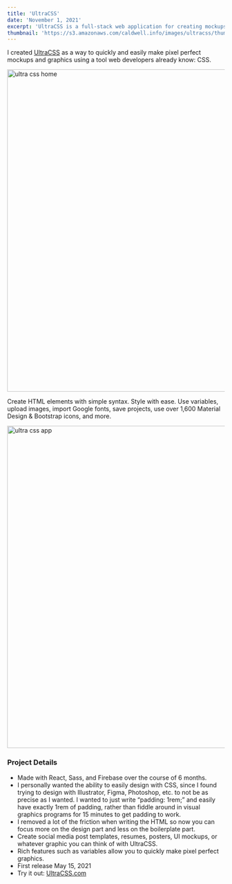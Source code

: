 ```yaml
---
title: 'UltraCSS'
date: 'November 1, 2021'
excerpt: 'UltraCSS is a full-stack web application for creating mockups and graphics with CSS.'
thumbnail: 'https://s3.amazonaws.com/caldwell.info/images/ultracss/thumbnail.jpg'
---
```


I created [UltraCSS](https://ultracss.com) as a way to quickly and easily make pixel perfect mockups and graphics using a tool web developers already know: CSS.  

<Image 
    previewSrc="https://s3.amazonaws.com/caldwell.info/images/ultracss/ultra-css-home-1219x746-s0.3-q90.jpg"
    src="https://s3.amazonaws.com/caldwell.info/images/ultracss/ultra-css-home.jpg" 
    alt="ultra css home" 
    width="1219"
    height="746"
    clickEnlarge={true}
/>

Create HTML elements with simple syntax. Style with ease. Use variables, upload images, import Google fonts, save projects, use over 1,600 Material Design & Bootstrap icons, and more.  

<Image 
    previewSrc="https://s3.amazonaws.com/caldwell.info/images/ultracss/ultra-css-app-1219x746-s0.3-q90.jpg"
    src="https://s3.amazonaws.com/caldwell.info/images/ultracss/ultra-css-app.jpg" 
    alt="ultra css app" 
    width="1219"
    height="746"
    clickEnlarge={true}
/>

### Project Details

- Made with React, Sass, and Firebase over the course of 6 months.
- I personally wanted the ability to easily design with CSS, since I found trying to design with Illustrator, Figma, Photoshop, etc. to not be as precise as I wanted. I wanted to just write “padding: 1rem;” and easily have exactly 1rem of padding, rather than fiddle around in visual graphics programs for 15 minutes to get padding to work.
- I removed a lot of the friction when writing the HTML so now you can focus more on the design part and less on the boilerplate part.
- Create social media post templates, resumes, posters, UI mockups, or whatever graphic you can think of with UltraCSS.
- Rich features such as variables allow you to quickly make pixel perfect graphics.
- First release May 15, 2021
- Try it out: [UltraCSS.com](https://ultracss.com)